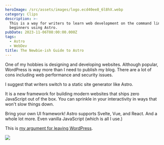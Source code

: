 ```yaml
---
heroImage: /src/assets/images/logo.ecd40ee8_6l8hX.webp
category: Clips
description: >-
  This is a way for writers to learn web development on the command line for
  beginners using Astro.
pubDate: 2023-11-06T08:00:00.000Z
tags:
  - Astro
  - WebDev
title: The Newbie-ish Guide to Astro
---
```


One of my hobbies is designing and developing websites. Although popular, WordPress is way more than I need to publish my blog. There are a lot of cons including web performance and security issues.

I suggest that writers switch to a static site generator like Astro.

It is a new framework for building modern websites that ships zero JavaScript out of the box. You can sprinkle in your interactivity in ways that won't slow things down.

Bring your own UI framework! Astro supports Svelte, Vue, and React. And a whole lot more. Even vanilla JavaScript (which is all I use.)

This is [my argument for leaving WordPress](https://www.suzza.dev/one/wordpress/ 'Reasons to consider leaving WordPress').

![](../../assets/images/astro-logo-dark.png)

